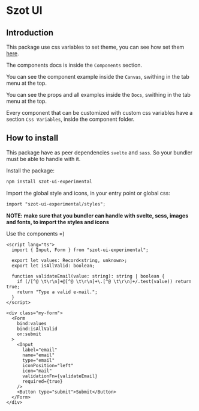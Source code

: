 
<Meta title="Introduction" />

# Szot UI

## Introduction

This package use css variables to set theme, you can see how set them
[here](?path=/story/theme-introduction--page).

The components docs is inside the `Components` section.

You can see the component example inside the `Canvas`, swithing in the tab menu at the top.

You can see the props and all examples inside the `Docs`, swithing in the tab menu at the top.

Every component that can be customized with custom css variables have a section `Css Variables`,
inside the component folder.

## How to install

This package have as peer dependencies `svelte` and `sass`. So your bundler must be able to handle
with it.

Install the package:

```bash
npm install szot-ui-experimental
```

Import the global style and icons, in your entry point or global css:

```scss
import "szot-ui-experimental/styles";
```

**NOTE: make sure that you bundler can handle with svelte, scss, images and fonts, to import the
styles and icons**

Use the components =)

```tsx
<script lang="ts">
  import { Input, Form } from "szot-ui-experimental";

  export let values: Record<string, unknown>;
  export let isAllValid: boolean;

  function validateEmail(value: string): string | boolean {
    if (/[^@ \t\r\n]+@[^@ \t\r\n]+\.[^@ \t\r\n]+/.test(value)) return true;
    return "Type a valid e-mail.";
  }
</script>

<div class="my-form">
  <Form
    bind:values
    bind:isAllValid
    on:submit
  >
    <Input
      label="email"
      name="email"
      type="email"
      iconPosition="left"
      icon="mail"
      validationFn={validateEmail}
      required={true}
    />
    <Button type="submit">Submit</Button>
  </Form>
</div>
```
